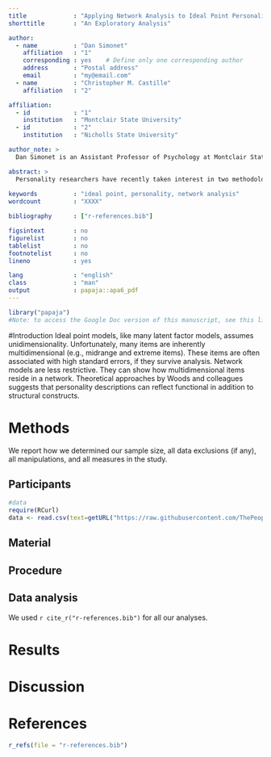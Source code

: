 ```yaml
---
title             : "Applying Network Analysis to Ideal Point Personality Item Responses"
shorttitle        : "An Exploratory Analysis"

author: 
  - name          : "Dan Simonet"
    affiliation   : "1"
    corresponding : yes    # Define only one corresponding author
    address       : "Postal address"
    email         : "my@email.com"
  - name          : "Christopher M. Castille"
    affiliation   : "2"

affiliation:
  - id            : "1"
    institution   : "Montclair State University"
  - id            : "2"
    institution   : "Nicholls State University"

author_note: >
  Dan Simonet is an Assistant Professor of Psychology at Montclair State University. Christopher M. Castille is an Assistant Professor of Management and Marketing at Nicholls State University. 

abstract: >
  Personality researchers have recently taken interest in two methodological innovations network and analysis and ideal point item writing strategies. The former suggests that personality is best understood as a network while the latter allows personality traits to be measured more precisely. Here, we explore the value of integrating these two innovations.
  
keywords          : "ideal point, personality, network analysis"
wordcount         : "XXXX"

bibliography      : ["r-references.bib"]

figsintext        : no
figurelist        : no
tablelist         : no
footnotelist      : no
lineno            : yes

lang              : "english"
class             : "man"
output            : papaja::apa6_pdf
---
```


```r
library("papaja")
#Note: to access the Google Doc version of this manuscript, see this link: https://docs.google.com/document/d/1it0NpMMMU7aKXdSFGkjxs28XQ5ioiHhGNZY2kC9lTEg/edit
```

#Introduction 
Ideal point models, like many latent factor models, assumes unidimensionality. Unfortunately, many items are inherently multidimensional (e.g., midrange and extreme items). These items are often associated with high standard errors, if they survive analysis. 
Network models are less restrictive. They can show how multidimensional items reside in a network.
Theoretical approaches by Woods and colleagues suggests that personality descriptions can reflect functional in addition to structural constructs. 

# Methods
We report how we determined our sample size, all data exclusions (if any), all manipulations, and all measures in the study. <!-- 21-word solution (Simmons, Nelson & Simonsohn, 2012; retrieved from http://ssrn.com/abstract=2160588) -->

## Participants
```r
#data
require(RCurl)
data <- read.csv(text=getURL("https://raw.githubusercontent.com/ThePeopleAnalyticsLab/Ideal-Point-Items-and-Network-Analysis-Project/master/data.csv"), header=T)
```

## Material

## Procedure

## Data analysis
We used `r cite_r("r-references.bib")` for all our analyses.


# Results

# Discussion


\newpage

# References
```r
r_refs(file = "r-references.bib")
```

\setlength{\parindent}{-0.5in}
\setlength{\leftskip}{0.5in}
